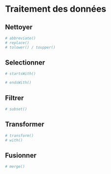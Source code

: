 # Traitement des données {#sec-data-wrangling}
## Nettoyer {#sec-data-clean}

```r
# abbreviate()
# replace()
# tolower() / toupper()
```

## Selectionner {#sec-data-select}

```r
# startsWith()

# endsWith()
```

## Filtrer {#sec-data-filter}

```r
# subset()
```

## Transformer {#sec-data-transform}

```r
# transform()
# with()
```

## Fusionner {#sec-data-join}

```r
# merge()
```
